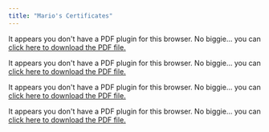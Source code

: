 ```yaml
---
title: "Mario's Certificates"
---
```


```{=html}
<object data="other_documents/SQL_CERT.pdf" type="application/pdf" width="100%" height="30%" style="min-height:100vh;">
    <p>It appears you don't have a PDF plugin for this browser.
    No biggie... you can <a href="other_documents/SQL_CERT.pdf">click here to
    download the PDF file.</a></p>
</object>

<object data="other_documents/SCRUM_CERT.pdf" type="application/pdf" width="100%" height="30%" style="min-height:100vh;">
    <p>It appears you don't have a PDF plugin for this browser.
    No biggie... you can <a href="other_documents/SCRUM_CERT.pdf">click here to
    download the PDF file.</a></p>
</object>

<object data="other_documents/Power BI- Harnessing the Power of Data with Microsoft.pdf" type="application/pdf" width="100%" height="30%" style="min-height:100vh;">
    <p>It appears you don't have a PDF plugin for this browser.
    No biggie... you can <a href="other_documents/Power BI- Harnessing the Power of Data with Microsoft.pdf">click here to
    download the PDF file.</a></p>
</object>
<object data="other_documents/Preparaing Data Analysis with Microsoft Excel.pdf" type="application/pdf" width="100%" height="30%" style="min-height:100vh;">
    <p>It appears you don't have a PDF plugin for this browser.
    No biggie... you can <a href="other_documents/Preparaing Data Analysis with Microsoft Excel.pdf">click here to
    download the PDF file.</a></p>
</object>

```